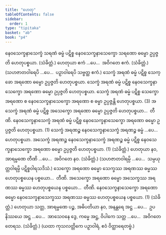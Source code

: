 ```yaml
---
title: "ဟေတု"
tableOfContents: false
sidebar:
  order: 1
type: "tipitaka"
basket: "ab"
book: "p4"
---
```



<DynamicBreadcrumb />

<Division number="39" book="p4" e="ch" v="39" p="612">

<Paragraph number="1815" book="p4">
နေဝသေက္ခနာသေက္ခံ သရဏံ ဓမ္မံ ပဋိစ္စ နေဝသေက္ခနာသေက္ခော သရဏော ဓမ္မော ဥပ္ပဇ္ဇတိ ဟေတုပစ္စယာ. (သံခိတ္တံ.)
</Paragraph>

<Paragraph number="1816" book="p4">
ဟေတုယာ ဧကံ …ပေ…  အဝိဂတေ ဧကံ. (သံခိတ္တံ.)
</Paragraph>

<Paragraph number="1817" book="p4">
(သဟဇာတဝါရေပိ …ပေ…  ပဉှာဝါရေပိ သဗ္ဗတ္ထ ဧကံ.)
</Paragraph>

</Division>
<Division number="40" book="p4" e="ch" v="39" p="612">

<Paragraph number="1818" book="p4">
သေက္ခံ အရဏံ ဓမ္မံ ပဋိစ္စ သေက္ခော အရဏော ဓမ္မော ဥပ္ပဇ္ဇတိ ဟေတုပစ္စယာ. သေက္ခံ အရဏံ ဓမ္မံ ပဋိစ္စ နေဝသေက္ခနာသေက္ခော အရဏော ဓမ္မော ဥပ္ပဇ္ဇတိ ဟေတုပစ္စယာ. သေက္ခံ အရဏံ ဓမ္မံ ပဋိစ္စ သေက္ခော အရဏော စ နေဝသေက္ခနာသေက္ခော အရဏော စ ဓမ္မာ ဥပ္ပဇ္ဇန္တိ ဟေတုပစ္စယာ. (3)
</Paragraph>

<Paragraph number="1819" book="p4">
အသေက္ခံ အရဏံ ဓမ္မံ ပဋိစ္စ အသေက္ခော အရဏော ဓမ္မော ဥပ္ပဇ္ဇတိ ဟေတုပစ္စယာ…  တီဏိ.
</Paragraph>

<Paragraph number="1820" book="p4">
နေဝသေက္ခနာသေက္ခံ အရဏံ ဓမ္မံ ပဋိစ္စ နေဝသေက္ခနာသေက္ခော အရဏော ဓမ္မော ဥပ္ပဇ္ဇတိ ဟေတုပစ္စယာ. (1)
</Paragraph>

<Paragraph number="1821" book="p4">
သေက္ခံ အရဏဉ္စ နေဝသေက္ခနာသေက္ခံ အရဏဉ္စ ဓမ္မံ …ပေ…  ဟေတုပစ္စယာ.
</Paragraph>

<Paragraph number="1822" book="p4">
အသေက္ခံ အရဏဉ္စ နေဝသေက္ခနာသေက္ခံ အရဏဉ္စ ဓမ္မံ ပဋိစ္စ နေဝသေက္ခနာသေက္ခော အရဏော ဓမ္မော ဥပ္ပဇ္ဇတိ ဟေတုပစ္စယာ. (1) (သံခိတ္တံ.)
</Paragraph>

</Division>
<Division number="41" book="p4" e="ch" v="39" p="612">

<Paragraph number="1823" book="p4">
ဟေတုယာ နဝ, အာရမ္မဏေ တီဏိ …ပေ…  အဝိဂတေ နဝ. (သံခိတ္တံ.)
</Paragraph>

<Paragraph number="1824" book="p4">
(သဟဇာတဝါရမ္ပိ …ပေ…  သမ္ပယုတ္တဝါရမ္ပိ ပဋိစ္စဝါရသဒိသံ.)
</Paragraph>

</Division>
<Division number="42" book="p4" e="ch" v="39" p="613">

<Paragraph number="1825" book="p4">
သေက္ခော အရဏော ဓမ္မော သေက္ခဿ အရဏဿ ဓမ္မဿ ဟေတုပစ္စယေန ပစ္စယော…  တီဏိ.
</Paragraph>

<Paragraph number="1826" book="p4">
အသေက္ခော အရဏော ဓမ္မော အသေက္ခဿ အရဏဿ ဓမ္မဿ ဟေတုပစ္စယေန ပစ္စယော…  တီဏိ.
</Paragraph>

<Paragraph number="1827" book="p4">
နေဝသေက္ခနာသေက္ခော အရဏော ဓမ္မော နေဝသေက္ခနာသေက္ခဿ အရဏဿ ဓမ္မဿ ဟေတုပစ္စယေန ပစ္စယော. (1) (သံခိတ္တံ.)
</Paragraph>

</Division>
<Division number="43" book="p4" e="ch" v="39" p="613">

<Paragraph number="1828" book="p4">
ဟေတုယာ သတ္တ, အာရမ္မဏေ ပဉ္စ, အဓိပတိယာ နဝ, အနန္တရေ အဋ္ဌ …ပေ…  ဥပနိဿယေ အဋ္ဌ …ပေ…  အာသေဝနေ ဒွေ, ကမ္မေ အဋ္ဌ, ဝိပါကေ သတ္တ …ပေ…  အဝိဂတေ တေရသ. (သံခိတ္တံ.)
</Paragraph>

<Paragraph number="1829" book="p4">
(ယထာ ကုသလတ္တိကေ ပဉှာဝါရံ, ဧဝံ ဝိတ္ထာရေတဗ္ဗံ.)
</Paragraph>
</Division>